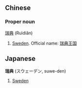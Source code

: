 ==Chinese==
===Proper noun===
[[瑞]][[典]] (Ruìdiǎn)

# [[Sweden]]. Official name: [[瑞典王国]]

==Japanese==
'''瑞典''' (スウェーデン, suwe-den)

# [[Sweden]]